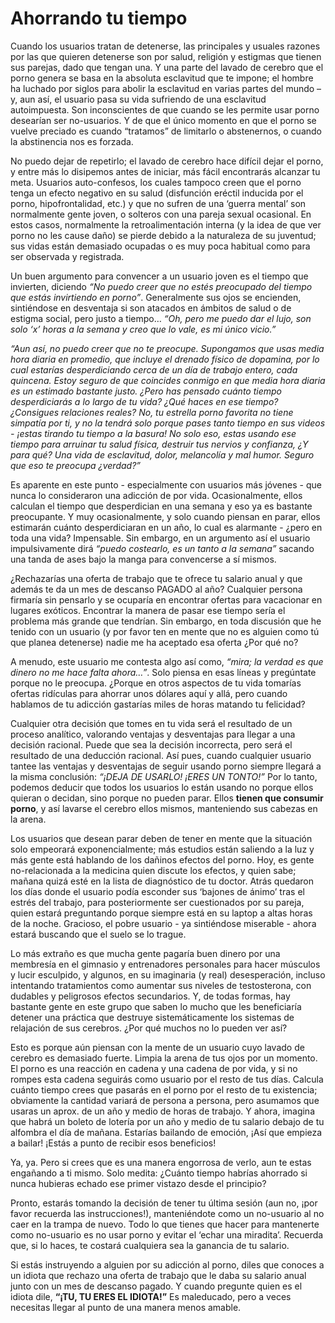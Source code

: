 # Ahorrando tu tiempo

Cuando los usuarios tratan de detenerse, las principales y usuales razones por las que quieren detenerse son por salud, religión y estigmas que tienen sus parejas, dado que tengan una. Y una parte del lavado de cerebro que el porno genera se basa en la absoluta esclavitud que te impone; el hombre ha luchado por siglos para abolir la esclavitud en varias partes del mundo – y, aun así, el usuario pasa su vida sufriendo de una esclavitud autoimpuesta. Son inconscientes de que cuando se les permite usar porno desearían ser no-usuarios. Y de que el único momento en que el porno se vuelve preciado es cuando “tratamos” de limitarlo o abstenernos, o cuando la abstinencia nos es forzada.

No puedo dejar de repetirlo; el lavado de cerebro hace difícil dejar el porno, y entre más lo disipemos antes de iniciar, más fácil encontrarás alcanzar tu meta. Usuarios auto-confesos, los cuales tampoco creen que el porno tenga un efecto negativo en su salud (disfunción eréctil inducida por el porno, hipofrontalidad, etc.) y que no sufren de una ‘guerra mental’ son normalmente gente joven, o solteros con una pareja sexual ocasional. En estos casos, normalmente la retroalimentación interna (y la idea de que ver porno no les cause daño) se pierde debido a la naturaleza de su juventud; sus vidas están demasiado ocupadas o es muy poca habitual como para ser observada y registrada.

Un buen argumento para convencer a un usuario joven es el tiempo que invierten, diciendo _“No puedo creer que no estés preocupado del tiempo que estás invirtiendo en porno”_. Generalmente sus ojos se encienden, sintiéndose en desventaja si son atacados en ámbitos de salud o de estigma social, pero justo a tiempo... _“Oh, pero me puedo dar el lujo, son solo ‘x' horas a la semana y creo que lo vale, es mi único vicio.”_

_“Aun así, no puedo creer que no te preocupe. Supongamos que usas media hora diaria en promedio, que incluye el drenado físico de dopamina, por lo cual estarías desperdiciando cerca de un día de trabajo entero, cada quincena. Estoy seguro de que coincides conmigo en que media hora diaria es un estimado bastante justo. ¿Pero has pensado cuánto tiempo desperdiciarás a lo largo de tu vida? ¿Qué haces en ese tiempo? ¿Consigues relaciones reales? No, tu estrella porno favorita no tiene simpatía por ti, y no la tendrá solo porque pases tanto tiempo en sus videos - ¡estas tirando tu tiempo a la basura! No solo eso, estas usando ese tiempo para arruinar tu salud física, destruir tus nervios y confianza, ¿Y para qué? Una vida de esclavitud, dolor, melancolía y mal humor. Seguro que eso te preocupa ¿verdad?”_

Es aparente en este punto - especialmente con usuarios más jóvenes - que nunca lo consideraron una adicción de por vida. Ocasionalmente, ellos calculan el tiempo que desperdician en una semana y eso ya es bastante preocupante. Y muy ocasionalmente, y solo cuando piensan en parar, ellos estimarán cuánto desperdiciaran en un año, lo cual es alarmante - ¿pero en toda una vida? Impensable. Sin embargo, en un argumento así el usuario impulsivamente dirá _“puedo costearlo, es un tanto a la semana”_ sacando una tanda de ases bajo la manga para convencerse a sí mismos.

¿Rechazarías una oferta de trabajo que te ofrece tu salario anual y que además te da un mes de descanso PAGADO al año? Cualquier persona firmaría sin pensarlo y se ocuparía en encontrar ofertas para vacacionar en lugares exóticos. Encontrar la manera de pasar ese tiempo sería el problema más grande que tendrían. Sin embargo, en toda discusión que he tenido con un usuario (y por favor ten en mente que no es alguien como tú que planea detenerse) nadie me ha aceptado esa oferta ¿Por qué no?

A menudo, este usuario me contesta algo así como, _“mira; la verdad es que dinero no me hace falta ahora...”_. Solo piensa en esas líneas y pregúntate porque no le preocupa. ¿Porque en otros aspectos de tu vida tomarías ofertas ridículas para ahorrar unos dólares aquí y allá, pero cuando hablamos de tu adicción gastarías miles de horas matando tu felicidad?

Cualquier otra decisión que tomes en tu vida será el resultado de un proceso analítico, valorando ventajas y desventajas para llegar a una decisión racional. Puede que sea la decisión incorrecta, pero será el resultado de una deducción racional. Así pues, cuando cualquier usuario tantee las ventajas y desventajas de seguir usando porno siempre llegará a la misma conclusión: _“¡DEJA DE USARLO! ¡ERES UN TONTO!”_ Por lo tanto, podemos deducir que todos los usuarios lo están usando no porque ellos quieran o decidan, sino porque no pueden parar. Ellos **tienen que consumir porno**, y así lavarse el cerebro ellos mismos, manteniendo sus cabezas en la arena.

Los usuarios que desean parar deben de tener en mente que la situación solo empeorará exponencialmente; más estudios están saliendo a la luz y más gente está hablando de los dañinos efectos del porno. Hoy, es gente no-relacionada a la medicina quien discute los efectos, y quien sabe; mañana quizá esté en la lista de diagnóstico de tu doctor. Atrás quedaron los días donde el usuario podía esconder sus ‘bajones de ánimo' tras el estrés del trabajo, para posteriormente ser cuestionados por su pareja, quien estará preguntando porque siempre está en su laptop a altas horas de la noche. Gracioso, el pobre usuario - ya sintiéndose miserable - ahora estará buscando que el suelo se lo trague.

Lo más extraño es que mucha gente pagaría buen dinero por una membresía en el gimnasio y entrenadores personales para hacer músculos y lucir esculpido, y algunos, en su imaginaria (y real) desesperación, incluso intentando tratamientos como aumentar sus niveles de testosterona, con dudables y peligrosos efectos secundarios. Y, de todas formas, hay bastante gente en este grupo que saben lo mucho que les beneficiaría detener una práctica que destruye sistemáticamente los sistemas de relajación de sus cerebros. ¿Por qué muchos no lo pueden ver así?

Esto es porque aún piensan con la mente de un usuario cuyo lavado de cerebro es demasiado fuerte. Limpia la arena de tus ojos por un momento. El porno es una reacción en cadena y una cadena de por vida, y si no rompes esta cadena seguirás como usuario por el resto de tus días. Calcula cuánto tiempo crees que pasarás en el porno por el resto de tu existencia; obviamente la cantidad variará de persona a persona, pero asumamos que usaras un aprox. de un año y medio de horas de trabajo. Y ahora, imagina que habrá un boleto de lotería por un año y medio de tu salario debajo de tu alfombra el día de mañana. Estarías bailando de emoción, ¡Así que empieza a bailar! ¡Estás a punto de recibir esos beneficios!

Ya, ya. Pero si crees que es una manera engorrosa de verlo, aun te estas engañando a ti mismo. Solo medita: ¿Cuánto tiempo habrías ahorrado si nunca hubieras echado ese primer vistazo desde el principio?

Pronto, estarás tomando la decisión de tener tu última sesión (aun no, ¡por favor recuerda las instrucciones!), manteniéndote como un no-usuario al no caer en la trampa de nuevo. Todo lo que tienes que hacer para mantenerte como no-usuario es no usar porno y evitar el ‘echar una miradita’. Recuerda que, si lo haces, te costará cualquiera sea la ganancia de tu salario.

Si estás instruyendo a alguien por su adicción al porno, diles que conoces a un idiota que rechazo una oferta de trabajo que le daba su salario anual junto con un mes de descanso pagado. Y cuando pregunte quien es el idiota dile, **“¡TU, TU ERES EL IDIOTA!”** Es maleducado, pero a veces necesitas llegar al punto de una manera menos amable.
